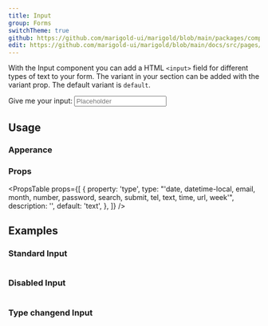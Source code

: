```yaml
---
title: Input
group: Forms
switchTheme: true
github: https://github.com/marigold-ui/marigold/blob/main/packages/components/src/Input/Input.tsx
edit: https://github.com/marigold-ui/marigold/blob/main/docs/src/pages/components/Input.mdx
---
```


With the Input component you can add a HTML `<input>` field for different types of text to your form.
The variant in your section can be added with the variant prop. The default variant is `default`.

<Preview>
  <Label htmlFor="input">
    Give me your input:
    <Input id="input" type="text" placeholder="Placeholder" />
  </Label>
</Preview>

## Usage

### Apperance

<AppearanceTable component={title} />

### Props

<PropsTable
  props={[
    {
      property: 'type',
      type: "'date, datetime-local, email, month, number, password, search, submit, tel, text, time, url, week'",
      description: '',
      default: 'text',
    },
  ]}
/>

## Examples

### Standard Input

```tsx preview file=components/Input/input.demo.tsx

```

### Disabled Input

```tsx preview file=components/Input/input-disabled.demo.tsx

```

### Type changend Input

```tsx preview file=components/Input/input-type.demo.tsx

```
